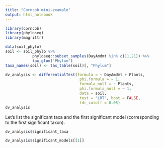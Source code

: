 ```yaml
---
title: "Corncob mini-example"
output: html_notebook
---
```



```r
library(corncob)
library(phyloseq)
library(magrittr)

data(soil_phylo)
soil <- soil_phylo %>% 
            phyloseq::subset_samples(DayAmdmt %in% c(11,21)) %>%
            tax_glom("Phylum")
taxa_names(soil) <- tax_table(soil)[, "Phylum"]
```


```r
dv_analysis <- differentialTest(formula = ~ DayAmdmt + Plants,
                                 phi.formula = ~ 1,
                                 formula_null = ~ Plants,
                                 phi.formula_null = ~ 1,
                                 data = soil,
                                 test = "LRT", boot = FALSE,
                                 fdr_cutoff = 0.05)
dv_analysis
```

Let's list the significant taxa and the first significant model (corresponding to the first significant taxon).

```r
dv_analysis$significant_taxa

dv_analysis$significant_models[[1]]
```
